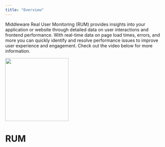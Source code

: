 ```yaml
---
title: "Overview"
---
```

Middleware Real User Monitoring (RUM) provides insights into your application or website through detailed data on user interactions and frontend performance. With real-time data on page load times, errors, and more you can quickly identify and resolve performance issues to improve user experience and engagement. Check out the video below for more information.

<a href="https://www.loom.com/share/ed0f136a6dd7436ba951356c936e0ca3" target="_blank">
  <img height="200" noZoom src="/images/rum_0.png" />
</a>

# RUM

<CardGroup cols={4}>
  <Card title="Browser" color="#e95e5f" icon="window" href="https://docs.middleware.io/rum/getting-started">
  </Card>

  <Card title="Android" color="#e95e5f" icon="android" href="https://docs.middleware.io/rum/rum-android-mobile">
  </Card>

  <Card title="iOS" color="#e95e5f" icon="apple" href="https://docs.middleware.io/rum/rum-ios">
  </Card>

  <Card title="React Native" color="#e95e5f" icon="react" href="https://docs.middleware.io/rum/rum-react">
  </Card>
</CardGroup>